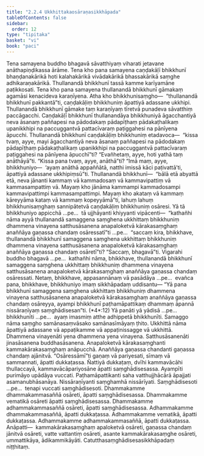 ```yaml
---
title: "2.2.4 Ukkhittakaosāraṇasikkhāpada"
tableOfContents: false
sidebar:
  order: 12
type: "tipitaka"
basket: "vi"
book: "paci"
---
```



<DynamicBreadcrumb />

<Division number="694" book="paci" bookNo="2" page="297">

<Paragraph number="2272" book="paci">
Tena samayena buddho bhagavā sāvatthiyaṃ viharati jetavane anāthapiṇḍikassa ārāme. Tena kho pana samayena caṇḍakāḷī bhikkhunī bhaṇḍanakārikā hoti kalahakārikā vivādakārikā bhassakārikā saṃghe adhikaraṇakārikā. Thullanandā bhikkhunī tassā kamme karīyamāne paṭikkosati. Tena kho pana samayena thullanandā bhikkhunī gāmakaṃ agamāsi kenacideva karaṇīyena. Atha kho bhikkhunisaṃgho—  “thullanandā bhikkhunī pakkantā”ti, caṇḍakāḷiṃ bhikkhuniṃ āpattiyā adassane ukkhipi. Thullanandā bhikkhunī gāmake taṃ karaṇīyaṃ tīretvā punadeva sāvatthiṃ paccāgacchi. Caṇḍakāḷī bhikkhunī thullanandāya bhikkhuniyā āgacchantiyā neva āsanaṃ paññapesi na pādodakaṃ pādapīṭhaṃ pādakaṭhalikaṃ upanikkhipi na paccuggantvā pattacīvaraṃ paṭiggahesi na pānīyena āpucchi. Thullanandā bhikkhunī caṇḍakāḷiṃ bhikkhuniṃ etadavoca—  “kissa tvaṃ, ayye, mayi āgacchantiyā neva āsanaṃ paññapesi na pādodakaṃ pādapīṭhaṃ pādakaṭhalikaṃ upanikkhipi na paccuggantvā pattacīvaraṃ paṭiggahesi na pānīyena āpucchī”ti? “Evañhetaṃ, ayye, hoti yathā taṃ anāthāyā”ti. “Kissa pana tvaṃ, ayye, anāthā”ti? “Imā maṃ, ayye, bhikkhuniyo—  ‘ayaṃ anāthā appaññātā, natthi imissā kāci paṭivattā’ti, āpattiyā adassane ukkhipiṃsū”ti.
</Paragraph>

<Paragraph number="2273" book="paci">
Thullanandā bhikkhunī—  “bālā etā abyattā etā, neva jānanti kammaṃ vā kammadosaṃ vā kammavipattiṃ vā kammasampattiṃ vā. Mayaṃ kho jānāma kammampi kammadosampi kammavipattimpi kammasampattimpi. Mayaṃ kho akataṃ vā kammaṃ kāreyyāma kataṃ vā kammaṃ kopeyyāmā”ti, lahuṃ lahuṃ bhikkhunisaṃghaṃ sannipātetvā caṇḍakāḷiṃ bhikkhuniṃ osāresi.
</Paragraph>

<Paragraph number="2274" book="paci">
Yā tā bhikkhuniyo appicchā …pe…  tā ujjhāyanti khiyyanti vipācenti—  “kathañhi nāma ayyā thullanandā samaggena saṃghena ukkhittaṃ bhikkhuniṃ dhammena vinayena satthusāsanena anapaloketvā kārakasaṃghaṃ anaññāya gaṇassa chandaṃ osāressatī”ti …pe…  “saccaṃ kira, bhikkhave, thullanandā bhikkhunī samaggena saṃghena ukkhittaṃ bhikkhuniṃ dhammena vinayena satthusāsanena anapaloketvā kārakasaṃghaṃ anaññāya gaṇassa chandaṃ osāretī”ti? “Saccaṃ, bhagavā”ti. Vigarahi buddho bhagavā …pe…  kathañhi nāma, bhikkhave, thullanandā bhikkhunī samaggena saṃghena ukkhittaṃ bhikkhuniṃ dhammena vinayena satthusāsanena anapaloketvā kārakasaṃghaṃ anaññāya gaṇassa chandaṃ osāressati. Netaṃ, bhikkhave, appasannānaṃ vā pasādāya …pe…  evañca pana, bhikkhave, bhikkhuniyo imaṃ sikkhāpadaṃ uddisantu—
</Paragraph>

</Division>
<Division number="695" book="paci" bookNo="2" page="298">

<Paragraph number="2275" book="paci">
<Emphasis>“Yā pana bhikkhunī samaggena saṃghena ukkhittaṃ bhikkhuniṃ dhammena vinayena satthusāsanena anapaloketvā kārakasaṃghaṃ anaññāya gaṇassa chandaṃ osāreyya, ayampi bhikkhunī paṭhamāpattikaṃ dhammaṃ āpannā nissāraṇīyaṃ saṃghādisesan”</Emphasis>ti. (*4*:<Emphasis>12</Emphasis>)
</Paragraph>

</Division>
<Division number="696" book="paci" bookNo="2" page="298">

<Paragraph number="2276" book="paci">
<Emphasis>Yā panā</Emphasis>ti yā yādisā …pe…  <Emphasis>bhikkhunī</Emphasis>ti …pe…  ayaṃ imasmiṃ atthe adhippetā bhikkhunīti.
</Paragraph>

<Paragraph number="2277" book="paci">
<Emphasis>Samaggo</Emphasis> nāma <Emphasis>saṃgho</Emphasis> samānasaṃvāsako samānasīmāyaṃ ṭhito.
</Paragraph>

<Paragraph number="2278" book="paci">
<Emphasis>Ukkhittā</Emphasis> nāma āpattiyā adassane vā appaṭikamme vā appaṭinissagge vā ukkhittā.
</Paragraph>

<Paragraph number="2279" book="paci">
<Emphasis>Dhammena vinayenā</Emphasis>ti yena dhammena yena vinayena.
</Paragraph>

<Paragraph number="2280" book="paci">
<Emphasis>Satthusāsanenā</Emphasis>ti jinasāsanena buddhasāsanena.
</Paragraph>

<Paragraph number="2281" book="paci">
<Emphasis>Anapaloketvā kārakasaṃghan</Emphasis>ti kammakārakasaṃghaṃ anāpucchā.
</Paragraph>

<Paragraph number="2282" book="paci">
<Emphasis>Anaññāya gaṇassa chandan</Emphasis>ti gaṇassa chandaṃ ajānitvā.
</Paragraph>

<Paragraph number="2283" book="paci">
“Osāressāmī”ti gaṇaṃ vā pariyesati, sīmaṃ vā sammannati, āpatti dukkaṭassa. Ñattiyā dukkaṭaṃ, dvīhi kammavācāhi thullaccayā, kammavācāpariyosāne āpatti saṃghādisesassa.
</Paragraph>

<Paragraph number="2284" book="paci">
<Emphasis>Ayampī</Emphasis>ti purimāyo upādāya vuccati.
</Paragraph>

<Paragraph number="2285" book="paci">
<Emphasis>Paṭhamāpattikan</Emphasis>ti saha vatthujjhācārā āpajjati asamanubhāsanāya.
</Paragraph>

<Paragraph number="2286" book="paci">
<Emphasis>Nissāraṇīyan</Emphasis>ti saṃghamhā nissārīyati.
</Paragraph>

<Paragraph number="2287" book="paci">
<Emphasis>Saṃghādiseso</Emphasis>ti …pe…  tenapi vuccati saṃghādisesoti.
</Paragraph>

</Division>
<Division number="697" book="paci" bookNo="2" page="299">

<Paragraph number="2288" book="paci">
Dhammakamme dhammakammasaññā osāreti, āpatti saṃghādisesassa. Dhammakamme vematikā osāreti āpatti saṃghādisesassa. Dhammakamme adhammakammasaññā osāreti, āpatti saṃghādisesassa.
</Paragraph>

<Paragraph number="2289" book="paci">
Adhammakamme dhammakammasaññā, āpatti dukkaṭassa. Adhammakamme vematikā, āpatti dukkaṭassa. Adhammakamme adhammakammasaññā, āpatti dukkaṭassa.
</Paragraph>

</Division>
<Division number="698" book="paci" bookNo="2" page="299">

<Paragraph number="2290" book="paci">
Anāpatti—  kammakārakasaṃghaṃ apaloketvā osāreti, gaṇassa chandaṃ jānitvā osāreti, vatte vattantiṃ osāreti, asante kammakārakasaṃghe osāreti, ummattikāya, ādikammikāyāti.

</Paragraph>
</Division>

<Paragraph number="2291" type="center" book="paci">
Catutthasaṃghādisesasikkhāpadaṃ niṭṭhitaṃ.
</Paragraph>